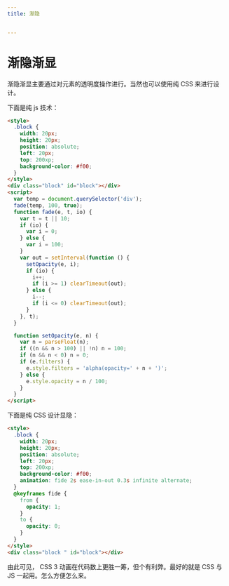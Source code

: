 ```yaml
---
title: 渐隐


---
```


# 渐隐渐显

渐隐渐显主要通过对元素的透明度操作进行。当然也可以使用纯 CSS 来进行设计。

下面是纯 js 技术：

```html
<style>
  .block {
    width: 20px;
    height: 20px;
    position: absolute;
    left: 20px;
    top: 200xp;
    background-color: #f00;
  }
</style>
<div class="block" id="block"></div>
<script>
  var temp = document.querySelector('div');
  fade(temp, 100, true);
  function fade(e, t, io) {
    var t = t || 10;
    if (io) {
      var i = 0;
    } else {
      var i = 100;
    }
    var out = setInterval(function () {
      setOpacity(e, i);
      if (io) {
        i++;
        if (i >= 1) clearTimeout(out);
      } else {
        i--;
        if (i <= 0) clearTimeout(out);
      }
    }, t);
  }

  function setOpacity(e, n) {
    var n = parseFloat(n);
    if ((n && n > 100) || !n) n = 100;
    if (n && n < 0) n = 0;
    if (e.filters) {
      e.style.filters = 'alpha(opacity=' + n + ')';
    } else {
      e.style.opacity = n / 100;
    }
  }
</script>
```

下面是纯 CSS 设计显隐：

```html
<style>
  .block {
    width: 20px;
    height: 20px;
    position: absolute;
    left: 20px;
    top: 200xp;
    background-color: #f00;
    animation: fide 2s ease-in-out 0.3s infinite alternate;
  }
  @keyframes fide {
    from {
      opacity: 1;
    }
    to {
      opacity: 0;
    }
  }
</style>
<div class="block " id="block"></div>
```

由此可见， CSS 3 动画在代码数上更胜一筹，但个有利弊。最好的就是 CSS 与 JS 一起用。怎么方便怎么来。

            